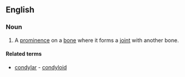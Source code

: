 ==English==

===Noun===
#A [[prominence]] on a [[bone]] where it forms a [[joint]] with another bone.

====Related terms====
*[[condylar]] - [[condyloid]]